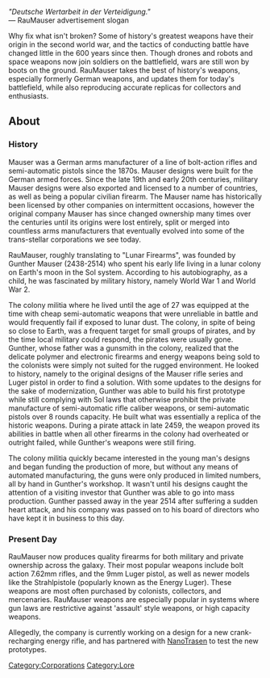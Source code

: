 ''"Deutsche Wertarbeit in der Verteidigung."''<br>— RauMauser advertisement slogan

{{toc_right}}<onlyinclude>Why fix what isn't broken? Some of history's greatest weapons have their origin in the second world war, and the tactics of conducting battle have changed little in the 600 years since then. Though drones and robots and space weapons now join soldiers on the battlefield, wars are still won by boots on the ground. RauMauser takes the best of history's weapons, especially formerly German weapons, and updates them for today's battlefield, while also reproducing accurate replicas for collectors and enthusiasts.</onlyinclude>

== About ==

=== History ===
Mauser was a German arms manufacturer of a line of bolt-action rifles and semi-automatic pistols since the 1870s. Mauser designs were built for the German armed forces. Since the late 19th and early 20th centuries, military Mauser designs were also exported and licensed to a number of countries, as well as being a popular civilian firearm. The Mauser name has historically been licensed by other companies on intermittent occasions, however the original company Mauser has since changed ownership many times over the centuries until its origins were lost entirely, split or merged into countless arms manufacturers that eventually evolved into some of the trans-stellar corporations we see today.

RauMauser, roughly translating to "Lunar Firearms", was founded by Gunther Mauser (2438-2514) who spent his early life living in a lunar colony on Earth's moon in the Sol system. According to his autobiography, as a child, he was fascinated by military history, namely World War 1 and World War 2. 

The colony militia where he lived until the age of 27 was equipped at the time with cheap semi-automatic weapons that were unreliable in battle and would frequently fail if exposed to lunar dust. The colony, in spite of being so close to Earth, was a frequent target for small groups of pirates, and by the time local military could respond, the pirates were usually gone. Gunther, whose father was a gunsmith in the colony, realized that the delicate polymer and electronic firearms and energy weapons being sold to the colonists were simply not suited for the rugged environment. He looked to history, namely to the original designs of the Mauser rifle series and Luger pistol in order to find a solution. With some updates to the designs for the sake of modernization, Gunther was able to build his first prototype while still complying with Sol laws that otherwise prohibit the private manufacture of semi-automatic rifle caliber weapons, or semi-automatic pistols over 8 rounds capacity. He built what was essentially a replica of the historic weapons. During a pirate attack in late 2459, the weapon proved its abilities in battle when all other firearms in the colony had overheated or outright failed, while Gunther's weapons were still firing.

The colony militia quickly became interested in the young man's designs and began funding the production of more, but without any means of automated manufacturing, the guns were only produced in limited numbers, all by hand in Gunther's workshop. It wasn't until his designs caught the attention of a visiting investor that Gunther was able to go into mass production. Gunther passed away in the year 2514 after suffering a sudden heart attack, and his company was passed on to his board of directors who have kept it in business to this day.

=== Present Day ===
RauMauser now produces quality firearms for both military and private ownership across the galaxy. Their most popular weapons include bolt action 7.62mm rifles, and the 9mm Luger pistol, as well as newer models like the Strahlpistole (popularly known as the Energy Luger). These weapons are most often purchased by colonists, collectors, and mercenaries. RauMauser weapons are especially popular in systems where gun laws are restrictive against 'assault' style weapons, or high capacity weapons.

Allegedly, the company is currently working on a design for a new crank-recharging energy rifle, and has partnered with [[NanoTrasen]] to test the new prototypes.

[[Category:Corporations]]
[[Category:Lore]]